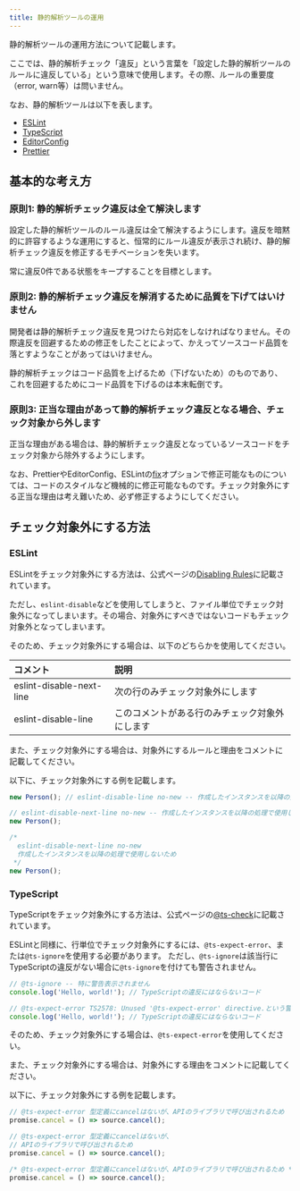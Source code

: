 ```yaml
---
title: 静的解析ツールの運用
---
```


静的解析ツールの運用方法について記載します。

ここでは、静的解析チェック「違反」という言葉を「設定した静的解析ツールのルールに違反している」という意味で使用します。その際、ルールの重要度（error, warn等）は問いません。

なお、静的解析ツールは以下を表します。

- [ESLint](./eslint.mdx)
- [TypeScript](./typescript.mdx)
- [EditorConfig](./editorconfig.mdx)
- [Prettier](./prettier.mdx)

## 基本的な考え方

### 原則1: 静的解析チェック違反は全て解決します

設定した静的解析ツールのルール違反は全て解決するようにします。違反を暗黙的に許容するような運用にすると、恒常的にルール違反が表示され続け、静的解析チェック違反を修正するモチベーションを失います。

常に違反0件である状態をキープすることを目標とします。

### 原則2: 静的解析チェック違反を解消するために品質を下げてはいけません

開発者は静的解析チェック違反を見つけたら対応をしなければなりません。その際違反を回避するための修正をしたことによって、かえってソースコード品質を落とすようなことがあってはいけません。

静的解析チェックはコード品質を上げるため（下げないため）のものであり、 これを回避するためにコード品質を下げるのは本末転倒です。

### 原則3: 正当な理由があって静的解析チェック違反となる場合、チェック対象から外します

正当な理由がある場合は、静的解析チェック違反となっているソースコードをチェック対象から除外するようにします。

なお、PrettierやEditorConfig、ESLintの[fix](https://eslint.org/docs/latest/use/command-line-interface#--fix)オプションで修正可能なものについては、コードのスタイルなど機械的に修正可能なものです。チェック対象外にする正当な理由は考え難いため、必ず修正するようにしてください。

## チェック対象外にする方法

### ESLint

ESLintをチェック対象外にする方法は、公式ページの[Disabling Rules](https://eslint.org/docs/latest/use/configure/rules#disabling-rules)に記載されています。

ただし、`eslint-disable`などを使用してしまうと、ファイル単位でチェック対象外になってしまいます。その場合、対象外にすべきではないコードもチェック対象外となってしまいます。

そのため、チェック対象外にする場合は、以下のどちらかを使用してください。

| コメント                     | 説明                      |
|:-------------------------|:------------------------|
| eslint-disable-next-line | 次の行のみチェック対象外にします        |
| eslint-disable-line      | このコメントがある行のみチェック対象外にします |

また、チェック対象外にする場合は、対象外にするルールと理由をコメントに記載してください。

以下に、チェック対象外にする例を記載します。

```typescript
new Person(); // eslint-disable-line no-new -- 作成したインスタンスを以降の処理で使用しないため

// eslint-disable-next-line no-new -- 作成したインスタンスを以降の処理で使用しないため
new Person();

/*
  eslint-disable-next-line no-new
  作成したインスタンスを以降の処理で使用しないため
 */
new Person();
```

### TypeScript

TypeScriptをチェック対象外にする方法は、公式ページの[@ts-check](https://www.typescriptlang.org/docs/handbook/intro-to-js-ts.html#ts-check)に記載されています。

ESLintと同様に、行単位でチェック対象外にするには、`@ts-expect-error`、または`@ts-ignore`を使用する必要があります。
ただし、`@ts-ignore`は該当行にTypeScriptの違反がない場合に`@ts-ignore`を付けても警告されません。

```typescript
// @ts-ignore -- 特に警告表示されません
console.log('Hello, world!'); // TypeScriptの違反にはならないコード

// @ts-expect-error TS2578: Unused '@ts-expect-error' directive.という警告が表示されます
console.log('Hello, world!'); // TypeScriptの違反にはならないコード
```

そのため、チェック対象外にする場合は、`@ts-expect-error`を使用してください。

また、チェック対象外にする場合は、対象外にする理由をコメントに記載してください。

以下に、チェック対象外にする例を記載します。

```typescript
// @ts-expect-error 型定義にcancelはないが、APIのライブラリで呼び出されるため
promise.cancel = () => source.cancel();

// @ts-expect-error 型定義にcancelはないが、
// APIのライブラリで呼び出されるため
promise.cancel = () => source.cancel();

/* @ts-expect-error 型定義にcancelはないが、APIのライブラリで呼び出されるため */
promise.cancel = () => source.cancel();
```
